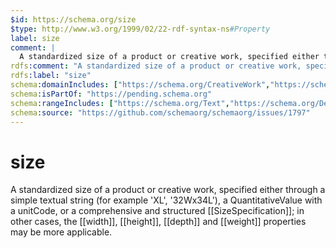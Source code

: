 ```yaml
---
$id: https://schema.org/size
$type: http://www.w3.org/1999/02/22-rdf-syntax-ns#Property
label: size
comment: |
  A standardized size of a product or creative work, specified either through a simple textual string (for example 'XL', '32Wx34L'), a  QuantitativeValue with a unitCode, or a comprehensive and structured [[SizeSpecification]]; in other cases, the [[width]], [[height]], [[depth]] and [[weight]] properties may be more applicable. 
rdfs:comment: "A standardized size of a product or creative work, specified either through a simple textual string (for example 'XL', '32Wx34L'), a  QuantitativeValue with a unitCode, or a comprehensive and structured [[SizeSpecification]]; in other cases, the [[width]], [[height]], [[depth]] and [[weight]] properties may be more applicable. "
rdfs:label: "size"
schema:domainIncludes: ["https://schema.org/CreativeWork","https://schema.org/Product"]
schema:isPartOf: "https://pending.schema.org"
schema:rangeIncludes: ["https://schema.org/Text","https://schema.org/DefinedTerm","https://schema.org/SizeSpecification","https://schema.org/QuantitativeValue"]
schema:source: "https://github.com/schemaorg/schemaorg/issues/1797"
---
```


# size

A standardized size of a product or creative work, specified either through a simple textual string (for example 'XL', '32Wx34L'), a  QuantitativeValue with a unitCode, or a comprehensive and structured [[SizeSpecification]]; in other cases, the [[width]], [[height]], [[depth]] and [[weight]] properties may be more applicable. 

